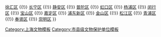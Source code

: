 {{Navbox
|name    = 上海市各区县文物保护单位索引
|title   = 上海市各区县文物保护单位索引
|state   = autocollapse
|image   = 
|above   = 
|group1  = 
|list1   = [[黄浦区文物保护单位|黄浦区]] {{!}} [[徐汇区文物保护单位|徐汇区]] {{!}} [[长宁区文物保护单位|长宁区]] {{!}} [[静安区文物保护单位|静安区]] {{!}} [[上海市普陀区文物保护单位|普陀区]] {{!}} [[虹口区文物保护单位|虹口区]] {{!}} [[杨浦区文物保护单位|杨浦区]] {{!}} [[闵行区文物保护单位|闵行区]] {{!}} [[宝山区文物保护单位|宝山区]] {{!}} [[嘉定区文物保护单位|嘉定区]] {{!}} [[浦东新区文物保护单位|浦东新区]] {{!}} [[金山区文物保护单位|金山区]] {{!}} [[松江区文物保护单位|松江区]] {{!}} [[青浦区文物保护单位|青浦区]] {{!}} [[奉贤区文物保护单位|奉贤区]] {{!}} [[崇明区文物保护单位|崇明区]]
}}
<noinclude>[[Category:上海文物模板]][[Category:市县级文物保护单位模板]]</noinclude>